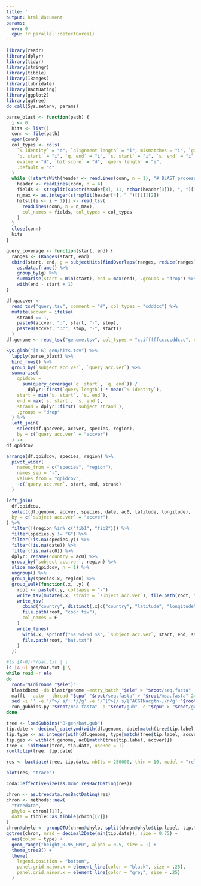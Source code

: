 ```yaml
---
title: ''
output: html_document
params:
  ovr: 0
  cpu: !r parallel::detectCores()
---
```


```r
library(readr)
library(dplyr)
library(tidyr)
library(stringr)
library(tibble)
library(IRanges)
library(lubridate)
library(BactDating)
library(ggplot2)
library(ggtree)
do.call(Sys.setenv, params)
```

```r
parse_blast <- function(path) {
  i <- 0
  hits <- list()
  conn <- file(path)
  open(conn)
  col_types <- cols(
    `% identity` = "d", `alignment length` = "i", mismatches = "i", `gap opens` = "i",
    `q. start` = "i", `q. end` = "i", `s. start` = "i", `s. end` = "i",
    evalue = "d", `bit score` = "d", `query length` = "i",
    .default = "c"
  )
  while (!startsWith(header <- readLines(conn, n = 1), "# BLAST processed")) {
    header <- readLines(conn, n = 4)
    fields <- strsplit(substr(header[3], 11, nchar(header[3])), ", ")[[1]]
    n_max <- as.integer(strsplit(header[4], " ")[[1]][2])
    hits[[(i <- i + 1)]] <- read_tsv(
      readLines(conn, n = n_max),
      col_names = fields, col_types = col_types
    )
  }
  close(conn)
  hits
}

query_coverage <- function(start, end) {
  ranges <- IRanges(start, end)
  cbind(start, end, g = subjectHits(findOverlaps(ranges, reduce(ranges)))) %>%
    as.data.frame() %>%
    group_by(g) %>%
    summarise(start = min(start), end = max(end), .groups = "drop") %>%
    with(end - start + 1)
}
```

```r
df.qaccver <- 
  read_tsv("query.tsv", comment = "#", col_types = "cdddcc") %>% 
  mutate(accver = ifelse(
    strand == 1, 
    paste0(accver, ":", start, "-", stop), 
    paste0(accver, ":c", stop, "-", start))
  )
df.genome <- read_tsv("genome.tsv", col_types = "ccifffffcccccddccc", na = "?")
```

```r
Sys.glob("[A-G]-gen/hits.tsv") %>% 
  lapply(parse_blast) %>%
  bind_rows() %>%
  group_by(`subject acc.ver`, `query acc.ver`) %>%
  summarise(
    qpidcov =
      sum(query_coverage(`q. start`, `q. end`)) /
        dplyr::first(`query length`) * mean(`% identity`),
    start = min(`s. start`, `s. end`),
    end = max(`s. start`, `s. end`),
    strand = dplyr::first(`subject strand`),
    .groups = "drop"
  ) %>%
  left_join(
    select(df.qaccver, accver, species, region),
    by = c(`query acc.ver` = "accver")
  ) ->
df.qpidcov
```

```r
arrange(df.qpidcov, species, region) %>%
  pivot_wider(
    names_from = c("species", "region"),
    names_sep = "-",
    values_from = "qpidcov",
    -c(`query acc.ver`, start, end, strand)
  )
```

```r
left_join(
  df.qpidcov, 
  select(df.genome, accver, species, date, ac0, latitude, longitude), 
  by = c(`subject acc.ver` = "accver")
) %>%
  filter(!(region %in% c("fib1", "fib2"))) %>%
  filter(species.y != "G") %>%
  filter(!is.na(species.y)) %>%
  filter(!is.na(date)) %>%
  filter(!is.na(ac0)) %>%
  dplyr::rename(country = ac0) %>%
  group_by(`subject acc.ver`, region) %>%
  slice_max(qpidcov, n = 1) %>%
  ungroup() %>%
  group_by(species.x, region) %>%
  group_walk(function(.x, .y) {
    root <- paste0(.y, collapse = "-")
    write_tsv(mutate(.x, strain = `subject acc.ver`), file.path(root, "meta.tsv"))
    write_tsv(
      cbind("country", distinct(.x[c("country", "latitude", "longitude")])),
      file.path(root, "coor.tsv"),
      col_names = F
    )
    write_lines(
      with(.x, sprintf("%s %d-%d %s", `subject acc.ver`, start, end, strand)),
      file.path(root, "bat.txt")
    )
  })
```

```bash
#ls [A-G]-*/bat.txt | \
ls [A-G]-gen/bat.txt | \
while read -r ele
do
  root="$(dirname "$ele")"
  blastdbcmd -db blast/genome -entry_batch "$ele" > "$root/seq.fasta"
  mafft --auto --thread "$cpu" "$root/seq.fasta" > "$root/msa.fasta" 2> "$root/msa.log"
  sed -i '' -e '/^>/ s/:.*//g' -e '/^[^>]/ s/[^ACGTNacgtn-]/n/g' "$root/msa.fasta"
  run_gubbins.py "$root/msa.fasta" -p "$root/gub" -c "$cpu" > "$root/gub.log"
done
```

```r
tree <- loadGubbins("B-gen/bat.gub")
tip.date <- decimal_date(ymd(with(df.genome, date[match(tree$tip.label, accver)])))
tip.type <- as.integer(with(df.genome, type[match(tree$tip.label, accver)]))
tip.geo <- with(df.genome, ac0[match(tree$tip.label, accver)])
tree <- initRoot(tree, tip.date, useRec = T)
roottotip(tree, tip.date)
```

```r
res <- bactdate(tree, tip.date, nbIts = 250000, thin = 10, model = "relaxedgamma", useRec = T, showProgress = T)
```

```r
plot(res, "trace")
```

```r
coda::effectiveSize(as.mcmc.resBactDating(res))
```

```r
chron <- as.treedata.resBactDating(res)
chron <- methods::new(
  "treedata", 
  phylo = chron[[1]], 
  data = tibble::as_tibble(chron[[2]])
)
chron@phylo <- groupOTU(chron@phylo, split(chron@phylo$tip.label, tip.type), "type")
ggtree(chron, mrsd = decimal2Date(min(tip.date)), size = 0.75) +
  aes(color = type) +
  geom_range("height_0.95_HPD", alpha = 0.5, size = 1) +
  theme_tree2() +
  theme(
    legend.position = "bottom",
    panel.grid.major.x = element_line(color = "black", size = .25),
    panel.grid.minor.x = element_line(color = "grey", size = .25)
  )
```

